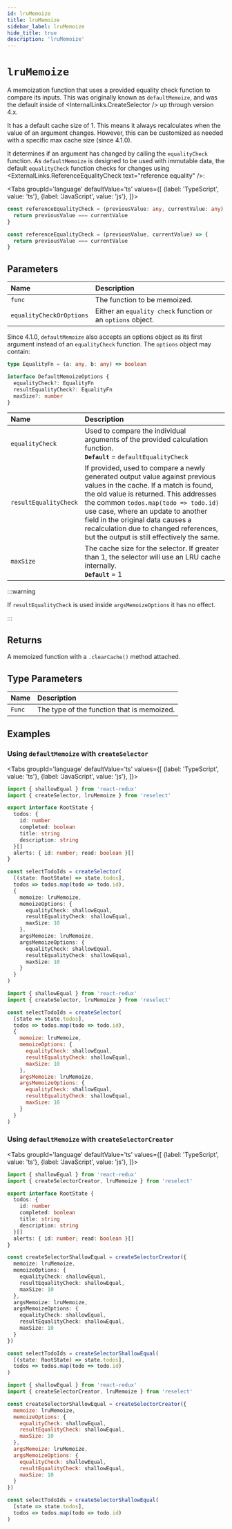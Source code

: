 ```yaml
---
id: lruMemoize
title: lruMemoize
sidebar_label: lruMemoize
hide_title: true
description: 'lruMemoize'
---
```



# `lruMemoize`

A memoization function that uses a provided equality check function to compare its inputs. This was originally known as `defaultMemoize`, and was the default inside of <InternalLinks.CreateSelector /> up through version 4.x.

It has a default cache size of 1. This means it always recalculates when the value of an argument changes. However, this can be customized as needed with a specific max cache size (since 4.1.0).

It determines if an argument has changed by calling the `equalityCheck` function. As `defaultMemoize` is designed to be used with immutable data, the default `equalityCheck` function checks for changes using <ExternalLinks.ReferenceEqualityCheck text="reference equality" />:

<!-- START: defaultMemoize/defaultEqualityCheck.ts -->

<Tabs
  groupId='language'
  defaultValue='ts'
  values={[
    {label: 'TypeScript', value: 'ts'},
    {label: 'JavaScript', value: 'js'},
  ]}>
  <TabItem value='ts'>

```ts title="defaultMemoize/defaultEqualityCheck.ts"
const referenceEqualityCheck = (previousValue: any, currentValue: any) => {
  return previousValue === currentValue
}
```

  </TabItem>
  <TabItem value='js'>

```js title="defaultMemoize/defaultEqualityCheck.js"
const referenceEqualityCheck = (previousValue, currentValue) => {
  return previousValue === currentValue
}
```

  </TabItem>
</Tabs>

  <!-- END: defaultMemoize/defaultEqualityCheck.ts -->

## Parameters

| Name                     | Description                                                 |
| :----------------------- | :---------------------------------------------------------- |
| `func`                   | The function to be memoized.                                |
| `equalityCheckOrOptions` | Either an `equality check` function or an `options` object. |

Since 4.1.0, `defaultMemoize` also accepts an options object as its first argument instead of an `equalityCheck` function. The `options` object may contain:

```ts
type EqualityFn = (a: any, b: any) => boolean

interface DefaultMemoizeOptions {
  equalityCheck?: EqualityFn
  resultEqualityCheck?: EqualityFn
  maxSize?: number
}
```

| Name                  | Description                                                                                                                                                                                                                                                                                                                                                                         |
| :-------------------- | :---------------------------------------------------------------------------------------------------------------------------------------------------------------------------------------------------------------------------------------------------------------------------------------------------------------------------------------------------------------------------------- |
| `equalityCheck`       | Used to compare the individual arguments of the provided calculation function. <br /> **`Default`** = `defaultEqualityCheck`                                                                                                                                                                                                                                                        |
| `resultEqualityCheck` | If provided, used to compare a newly generated output value against previous values in the cache. If a match is found, the old value is returned. This addresses the common <code>todos.map(todo => todo.id)</code> use case, where an update to another field in the original data causes a recalculation due to changed references, but the output is still effectively the same. |
| `maxSize`             | The cache size for the selector. If greater than 1, the selector will use an LRU cache internally. <br /> **`Default`** = 1                                                                                                                                                                                                                                                         |

:::warning

If `resultEqualityCheck` is used inside `argsMemoizeOptions` it has no effect.

:::

## Returns

A memoized function with a `.clearCache()` method attached.

## Type Parameters

| Name   | Description                                |
| :----- | :----------------------------------------- |
| `Func` | The type of the function that is memoized. |

## Examples

### Using `defaultMemoize` with `createSelector`

<!-- START: defaultMemoize/usingWithCreateSelector.ts -->

<Tabs
  groupId='language'
  defaultValue='ts'
  values={[
    {label: 'TypeScript', value: 'ts'},
    {label: 'JavaScript', value: 'js'},
  ]}>
  <TabItem value='ts'>

```ts title="defaultMemoize/usingWithCreateSelector.ts"
import { shallowEqual } from 'react-redux'
import { createSelector, lruMemoize } from 'reselect'

export interface RootState {
  todos: {
    id: number
    completed: boolean
    title: string
    description: string
  }[]
  alerts: { id: number; read: boolean }[]
}

const selectTodoIds = createSelector(
  [(state: RootState) => state.todos],
  todos => todos.map(todo => todo.id),
  {
    memoize: lruMemoize,
    memoizeOptions: {
      equalityCheck: shallowEqual,
      resultEqualityCheck: shallowEqual,
      maxSize: 10
    },
    argsMemoize: lruMemoize,
    argsMemoizeOptions: {
      equalityCheck: shallowEqual,
      resultEqualityCheck: shallowEqual,
      maxSize: 10
    }
  }
)
```

  </TabItem>
  <TabItem value='js'>

```js title="defaultMemoize/usingWithCreateSelector.js"
import { shallowEqual } from 'react-redux'
import { createSelector, lruMemoize } from 'reselect'

const selectTodoIds = createSelector(
  [state => state.todos],
  todos => todos.map(todo => todo.id),
  {
    memoize: lruMemoize,
    memoizeOptions: {
      equalityCheck: shallowEqual,
      resultEqualityCheck: shallowEqual,
      maxSize: 10
    },
    argsMemoize: lruMemoize,
    argsMemoizeOptions: {
      equalityCheck: shallowEqual,
      resultEqualityCheck: shallowEqual,
      maxSize: 10
    }
  }
)
```

  </TabItem>
</Tabs>

  <!-- END: defaultMemoize/usingWithCreateSelector.ts -->

### Using `defaultMemoize` with `createSelectorCreator`

<!-- START: defaultMemoize/usingWithCreateSelectorCreator.ts -->

<Tabs
  groupId='language'
  defaultValue='ts'
  values={[
    {label: 'TypeScript', value: 'ts'},
    {label: 'JavaScript', value: 'js'},
  ]}>
  <TabItem value='ts'>

```ts title="defaultMemoize/usingWithCreateSelectorCreator.ts"
import { shallowEqual } from 'react-redux'
import { createSelectorCreator, lruMemoize } from 'reselect'

export interface RootState {
  todos: {
    id: number
    completed: boolean
    title: string
    description: string
  }[]
  alerts: { id: number; read: boolean }[]
}

const createSelectorShallowEqual = createSelectorCreator({
  memoize: lruMemoize,
  memoizeOptions: {
    equalityCheck: shallowEqual,
    resultEqualityCheck: shallowEqual,
    maxSize: 10
  },
  argsMemoize: lruMemoize,
  argsMemoizeOptions: {
    equalityCheck: shallowEqual,
    resultEqualityCheck: shallowEqual,
    maxSize: 10
  }
})

const selectTodoIds = createSelectorShallowEqual(
  [(state: RootState) => state.todos],
  todos => todos.map(todo => todo.id)
)
```

  </TabItem>
  <TabItem value='js'>

```js title="defaultMemoize/usingWithCreateSelectorCreator.js"
import { shallowEqual } from 'react-redux'
import { createSelectorCreator, lruMemoize } from 'reselect'

const createSelectorShallowEqual = createSelectorCreator({
  memoize: lruMemoize,
  memoizeOptions: {
    equalityCheck: shallowEqual,
    resultEqualityCheck: shallowEqual,
    maxSize: 10
  },
  argsMemoize: lruMemoize,
  argsMemoizeOptions: {
    equalityCheck: shallowEqual,
    resultEqualityCheck: shallowEqual,
    maxSize: 10
  }
})

const selectTodoIds = createSelectorShallowEqual(
  [state => state.todos],
  todos => todos.map(todo => todo.id)
)
```

  </TabItem>
</Tabs>

  <!-- END: defaultMemoize/usingWithCreateSelectorCreator.ts -->
